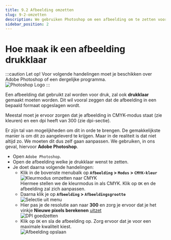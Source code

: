 ```yaml
---
title: 9.2 Afbeelding omzetten
slug: 9-2-omzetten
description: We gebruiken Photoshop om een afbeelding om te zetten voor druk.
sidebar_position: 2
---
```


# Hoe maak ik een afbeelding drukklaar

:::caution Let op!
Voor volgende handelingen moet je beschikken over Adobe Photoshop of een dergelijke programma. <br/>
![Photoshop Logo](./img/photoshop-logo.png)
:::

Een afbeelding dat gebruikt zal worden voor druk, zal ook **drukklaar** gemaakt moeten worden. Dit wil vooral zeggen dat de afbeelding in een bepaald formaat opgeslagen wordt.

Meestal moet je ervoor zorgen dat je afbeelding in CMYK-modus staat (zie kleuren) en een dpi heeft van 300 (zie dpi-sectie).

Er zijn tal van mogelijkheden om dit in orde te brengen. De gemakkelijkste manier is om dit zo aangeleverd te krijgen. Maar in de realiteit is dat niet altijd zo. We moeten dit dus zelf gaan aanpassen. We gebruiken, in ons geval, hiervoor **Adobe Photoshop**.

- Open `Adobe Photoshop`.
- Open de afbeelding welke je drukklaar wenst te zetten.
- Je doet daarna volgende handelingen:
  - Klik in de bovenste menubalk op **`Afbeelding` > `Modus` > `CMYK-kleur`**<br/>
  ![Kleurmodus omzetten naar CMYK](./img/drukklaar-1.jpg)<br/>
  Hiermee stellen we de kleurmodus in als CMYK. Klik op `OK` en de afbeelding zal zich aanpassen.
  - Daarna klik je op **`Afbeelding` > `Afbeeldingsgrootte`**<br/>
  ![Selectie uit menu](./img/drukklaar-2.jpg)<br/>
  - Hier pas je de resolutie aan naar **300** en zorg je ervoor dat je het vinkje **Nieuwe pixels berekenen** <ins>uitzet</ins><br/>
  ![DPI goedzetten](./img/drukklaar-3.jpg)
  - Klik op `OK` en sla de afbeelding op. Zorg ervoor dat je voor een maximale kwaliteit kiest.<br/>
  ![Afbeelding opslaan](./img/drukklaar-4.jpg)